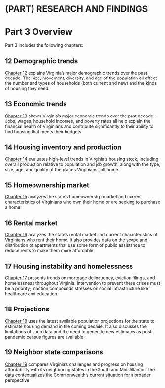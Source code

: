 # (PART) RESEARCH AND FINDINGS {.unnumbered}

# Part 3 Overview {.unnumbered #part-3}

Part 3 includes the following chapters:

## 12 Demographic trends {.unnumbered .unlisted}

[Chapter 12](#part-3-demog) explains Virginia’s major demographic trends over the past decade. The size, movement, diversity, and age of the population all affect the number and types of households (both current and new) and the kinds of housing they need.

## 13 Economic trends {.unnumbered .unlisted}
 
[Chapter 13](#part-3-economic) shows Virginia’s major economic trends over the past decade. Jobs, wages, household incomes, and poverty rates all help explain the financial health of Virginians and contribute significantly to their ability to find housing that meets their budgets.

## 14 Housing inventory and production {.unnumbered .unlisted}
 
[Chapter 14](#part-3-inventory) evaluates high-level trends in Virginia’s housing stock, including overall production relative to population and job growth, along with the type, size, age, and quality of the places Virginians call home.

## 15 Homeownership market {.unnumbered .unlisted}
 
[Chapter 15](#part-3-homeownership) analyzes the state’s homeownership market and current characteristics of Virginians who own their home or are seeking to purchase a home.

## 16 Rental market {.unnumbered .unlisted}
 
[Chapter 16](#part-3-rental) analyzes the state’s rental market and current characteristics of Virginians who rent their home. It also provides data on the scope and distribution of apartments that use some form of public assistance to reduce rents to make them more affordable.

## 17 Housing instability and homelessness {.unnumbered .unlisted}
 
[Chapter 17](#part-3-instability) presents trends on mortgage delinquency, eviction filings, and homelessness throughout Virginia. Intervention to prevent these crises must be a priority; inaction compounds stresses on social infrastructure like healthcare and education.

## 18 Projections {.unnumbered .unlisted}
 
[Chapter 18](#part-3-projections) uses the latest available population projections for the state to estimate housing demand in the coming decade. It also discusses the limitations of such data and the need to generate new estimates as post-pandemic census figures are available.

## 19 Neighbor state comparisons {.unnumbered .unlisted}
 
[Chapter 19](#part-3-neighbors) compares Virginia’s challenges and progress on housing affordability with its neighboring states in the South and Mid-Atlantic. The data contextualizes the Commonwealth’s current situation for a broader perspective.